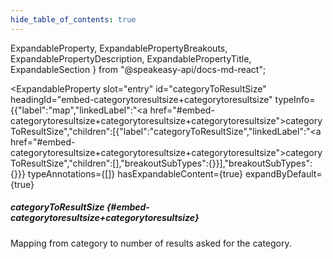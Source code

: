 ```yaml
---
hide_table_of_contents: true
---
```

  ExpandableProperty,
  ExpandablePropertyBreakouts,
  ExpandablePropertyDescription,
  ExpandablePropertyTitle,
  ExpandableSection
} from "@speakeasy-api/docs-md-react";

<ExpandableSection>

<ExpandableProperty
  slot="entry"
  id="categoryToResultSize"
  headingId="embed-categorytoresultsize+categorytoresultsize"
  typeInfo={{"label":"map","linkedLabel":"<a href=\"#embed-categorytoresultsize+categorytoresultsize+categorytoresultsize\">categoryToResultSize</a>","children":[{"label":"categoryToResultSize","linkedLabel":"<a href=\"#embed-categorytoresultsize+categorytoresultsize+categorytoresultsize\">categoryToResultSize</a>","children":[],"breakoutSubTypes":{}}],"breakoutSubTypes":{}}}
  typeAnnotations={[]}
  hasExpandableContent={true}
  expandByDefault={true}
>

<ExpandablePropertyTitle slot="title">

##### categoryToResultSize \{#embed-categorytoresultsize+categorytoresultsize\}

</ExpandablePropertyTitle>

<ExpandablePropertyDescription slot="description">

Mapping from category to number of results asked for the category.

</ExpandablePropertyDescription>

<ExpandablePropertyBreakouts slot="breakouts">

</ExpandablePropertyBreakouts>

</ExpandableProperty>

</ExpandableSection>